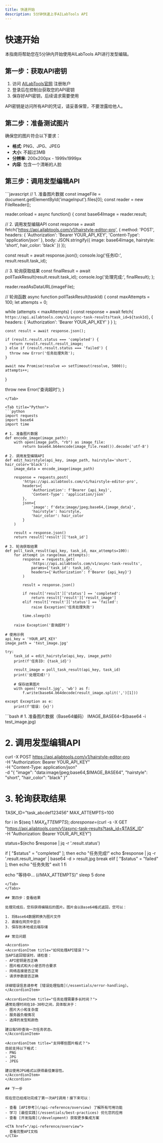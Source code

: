 ```yaml
---
title: 快速开始
description: 5分钟快速上手AILabTools API
---
```


# 快速开始

本指南将帮助您在5分钟内开始使用AILabTools API进行发型编辑。

## 第一步：获取API密钥

1. 访问 [AILabTools官网](https://www.ailabtools.com/account/signup) 注册账户
2. 登录后在控制台获取您的API密钥
3. 保存好API密钥，后续请求需要使用

<Note>
API密钥是访问所有API的凭证，请妥善保管，不要泄露给他人。
</Note>

## 第二步：准备测试图片

确保您的图片符合以下要求：

- **格式**: PNG、JPG、JPEG
- **大小**: 不超过3MB
- **分辨率**: 200x200px - 1999x1999px
- **内容**: 包含一个清晰的人脸

## 第三步：调用发型编辑API

<Tabs>
<Tab title="JavaScript">
```javascript
// 1. 准备图片数据
const imageFile = document.getElementById('imageInput').files[0];
const reader = new FileReader();

reader.onload = async function() {
  const base64Image = reader.result;
  
  // 2. 调用发型编辑API
  const response = await fetch('https://api.ailabtools.com/v1/hairstyle-editor-pro', {
    method: 'POST',
    headers: {
      'Authorization': 'Bearer YOUR_API_KEY',
      'Content-Type': 'application/json'
    },
    body: JSON.stringify({
      image: base64Image,
      hairstyle: 'short',
      hair_color: 'black'
    })
  });
  
  const result = await response.json();
  console.log('任务ID:', result.result.task_id);
  
  // 3. 轮询获取结果
  const finalResult = await pollTaskResult(result.result.task_id);
  console.log('处理完成:', finalResult);
};

reader.readAsDataURL(imageFile);

// 轮询函数
async function pollTaskResult(taskId) {
  const maxAttempts = 100;
  let attempts = 0;
  
  while (attempts < maxAttempts) {
    const response = await fetch(
      `https://api.ailabtools.com/v1/async-task-results?task_id=${taskId}`,
      {
        headers: {
          'Authorization': 'Bearer YOUR_API_KEY'
        }
      }
    );
    
    const result = await response.json();
    
    if (result.result.status === 'completed') {
      return result.result.result_image;
    } else if (result.result.status === 'failed') {
      throw new Error('任务处理失败');
    }
    
    await new Promise(resolve => setTimeout(resolve, 5000));
    attempts++;
  }
  
  throw new Error('查询超时');
}
```
</Tab>

<Tab title="Python">
```python
import requests
import base64
import time

# 1. 准备图片数据
def encode_image(image_path):
    with open(image_path, "rb") as image_file:
        return base64.b64encode(image_file.read()).decode('utf-8')

# 2. 调用发型编辑API
def edit_hairstyle(api_key, image_path, hairstyle='short', hair_color='black'):
    image_data = encode_image(image_path)
    
    response = requests.post(
        'https://api.ailabtools.com/v1/hairstyle-editor-pro',
        headers={
            'Authorization': f'Bearer {api_key}',
            'Content-Type': 'application/json'
        },
        json={
            'image': f'data:image/jpeg;base64,{image_data}',
            'hairstyle': hairstyle,
            'hair_color': hair_color
        }
    )
    
    result = response.json()
    return result['result']['task_id']

# 3. 轮询获取结果
def poll_task_result(api_key, task_id, max_attempts=100):
    for attempt in range(max_attempts):
        response = requests.get(
            'https://api.ailabtools.com/v1/async-task-results',
            params={'task_id': task_id},
            headers={'Authorization': f'Bearer {api_key}'}
        )
        
        result = response.json()
        
        if result['result']['status'] == 'completed':
            return result['result']['result_image']
        elif result['result']['status'] == 'failed':
            raise Exception('任务处理失败')
        
        time.sleep(5)
    
    raise Exception('查询超时')

# 使用示例
api_key = 'YOUR_API_KEY'
image_path = 'test_image.jpg'

try:
    task_id = edit_hairstyle(api_key, image_path)
    print(f'任务ID: {task_id}')
    
    result_image = poll_task_result(api_key, task_id)
    print('处理完成!')
    
    # 保存结果图片
    with open('result.jpg', 'wb') as f:
        f.write(base64.b64decode(result_image.split(',')[1]))
        
except Exception as e:
    print(f'错误: {e}')
```
</Tab>

<Tab title="cURL">
```bash
# 1. 准备图片数据（Base64编码）
IMAGE_BASE64=$(base64 -i test_image.jpg)

# 2. 调用发型编辑API
curl -X POST https://api.ailabtools.com/v1/hairstyle-editor-pro \
  -H "Authorization: Bearer YOUR_API_KEY" \
  -H "Content-Type: application/json" \
  -d "{
    \"image\": \"data:image/jpeg;base64,$IMAGE_BASE64\",
    \"hairstyle\": \"short\",
    \"hair_color\": \"black\"
  }"

# 3. 轮询获取结果
TASK_ID="task_abcdef123456"
MAX_ATTEMPTS=100

for i in $(seq 1 $MAX_ATTEMPTS); do
  response=$(curl -s -X GET \
    "https://api.ailabtools.com/v1/async-task-results?task_id=$TASK_ID" \
    -H "Authorization: Bearer YOUR_API_KEY")
  
  status=$(echo $response | jq -r '.result.status')
  
  if [ "$status" = "completed" ]; then
    echo "任务完成!"
    echo $response | jq -r '.result.result_image' | base64 -d > result.jpg
    break
  elif [ "$status" = "failed" ]; then
    echo "任务失败"
    exit 1
  fi
  
  echo "等待中... ($i/$MAX_ATTEMPTS)"
  sleep 5
done
```
</Tab>
</Tabs>

## 第四步：查看结果

处理完成后，您将获得编辑后的图片。图片会以Base64格式返回，您可以：

1. 将Base64数据转换为图片文件
2. 直接在网页中显示
3. 保存到本地或云端存储

## 常见问题

<Accordion>
<AccordionItem title="如何处理API错误？">
当API返回错误时，请检查：
- API密钥是否正确
- 图片格式和大小是否符合要求
- 网络连接是否正常
- 请求参数是否正确

详细错误信息请参考 [错误处理指南](/essentials/error-handling)。
</AccordionItem>

<AccordionItem title="任务处理需要多长时间？">
通常处理时间在10-30秒之间，具体取决于：
- 图片大小和复杂度
- 服务器负载情况
- 选择的发型和颜色

建议每5秒查询一次任务状态。
</AccordionItem>

<AccordionItem title="支持哪些图片格式？">
目前支持以下格式：
- PNG
- JPG
- JPEG

建议使用JPG格式以获得最佳兼容性。
</AccordionItem>
</Accordion>

## 下一步

现在您已经成功完成了第一次API调用！接下来可以：

- 查看 [API参考](/api-reference/overview) 了解所有可用功能
- 学习 [最佳实践](/essentials/best-practices) 优化您的应用
- 查看 [开发指南](/development) 获取更多集成方案

<CTA href="/api-reference/overview">
  查看完整API文档
</CTA>
